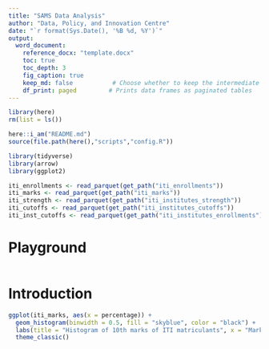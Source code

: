 ```yaml
---
title: "SAMS Data Analysis"
author: "Data, Policy, and Innovation Centre"
date: "`r format(Sys.Date(), '%B %d, %Y')`"
output:
  word_document:
    reference_docx: "template.docx"
    toc: true
    toc_depth: 3
    fig_caption: true
    keep_md: false           # Choose whether to keep the intermediate .md file
    df_print: paged         # Prints data frames as paginated tables
---
```


```r
library(here)
rm(list = ls())

here::i_am("README.md")
source(file.path(here(),"scripts","config.R"))

```

```r
library(tidyverse)
library(arrow)
library(ggplot2)
```

```r
iti_enrollments <- read_parquet(get_path("iti_enrollments"))
iti_marks <- read_parquet(get_path("iti_marks"))
iti_strength <- read_parquet(get_path("iti_institutes_strength"))
iti_cutoffs <- read_parquet(get_path("iti_institutes_cutoffs"))
iti_inst_cutoffs <- read_parquet(get_path("iti_institutes_enrollments"))

```

# Playground

```r


```

\newpage

# Introduction

```r
ggplot(iti_marks, aes(x = percentage)) +
  geom_histogram(binwidth = 0.5, fill = "skyblue", color = "black") +
  labs(title = "Histogram of 10th marks of ITI matriculants", x = "Marks", y = "Frequency") +
  theme_classic()



```





